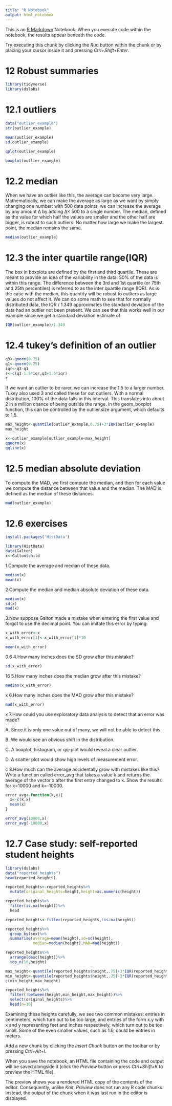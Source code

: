 ```yaml
---
title: "R Notebook"
output: html_notebook
---
```


This is an [R Markdown](http://rmarkdown.rstudio.com) Notebook. When you execute code within the notebook, the results appear beneath the code. 

Try executing this chunk by clicking the *Run* button within the chunk or by placing your cursor inside it and pressing *Ctrl+Shift+Enter*. 


# 12 Robust summaries

```r
library(tidyverse)
library(dslabs)
```

# 12.1 outliers

```r
data("outlier_example")
str(outlier_example)
```

```r
mean(outlier_example)
sd(outlier_example)
```
```r
qplot(outlier_example)
```

```r
boxplot(outlier_example)
```

# 12.2 median

When we have an outlier like this, the average can become very large. Mathematically, we can make the average as large as we want by simply changing one number: with 500 data points, we can increase the average by any amount  Δ by adding  Δ× 500 to a single number. The median, defined as the value for which half the values are smaller and the other half are bigger, is robust to such outliers. No matter how large we make the largest point, the median remains the same.
```r
median(outlier_example)
```
# 12.3 the inter quartile range(IQR)
The box in boxplots are defined by the first and third quartile. These are meant to provide an idea of the variability in the data: 50% of the data is within this range. The difference between the 3rd and 1st quartile (or 75th and 25th percentiles) is referred to as the inter quartile range (IQR). As is the case with the median, this quantity will be robust to outliers as large values do not affect it. We can do some math to see that for normally distributed data, the IQR / 1.349 approximates the standard deviation of the data had an outlier not been present. We can see that this works well in our example since we get a standard deviation estimate of
```r
IQR(outlier_example)/1.349
```

# 12.4 tukey's definition of an outlier

```r
q3<-qnorm(0.75)
q1<-qnorm(0.25)
iqr<-q3-q1
r<-c(q1-1.5*iqr,q3+1.5*iqr)
r
```
If we want an outlier to be rarer, we can increase the 1.5 to a larger number. Tukey also used 3 and called these far out outliers. With a normal distribution, 100% of the data falls in this interval. This translates into about 2 in a million chance of being outside the range. In the geom_boxplot function, this can be controlled by the outlier.size argument, which defaults to 1.5.
```r
max_height<-quantile(outlier_example,0.75)+3*IQR(outlier_example)
max_height
```
```r
x<-outlier_example[outlier_example<max_height]
qqnorm(x)
qqline(x)
```

# 12.5 median absolute deviation

To compute the MAD, we first compute the median, and then for each value we compute the distance between that value and the median. The MAD is defined as the median of these distances.
```r
mad(outlier_example)
```

# 12.6 exercises 
```r
install.packages('HistData')
```

```r
library(HistData)
data(Galton)
x<-Galton$child
```

1.Compute the average and median of these data. 
```r
median(x)
mean(x)
```
2.Compute the median and median absolute deviation of these data.
```r
median(x)
sd(x)
mad(x)
```
3.Now suppose Galton made a mistake when entering the first value and forgot to use the decimal point. You can imitate this error by typing:
```r
x_with_error<-x
x_with_error[1]<-x_with_error[1]*10
```
```r
mean(x_with_error)
```
0.6
4.How many inches does the SD grow after this mistake?
```r
sd(x_with_error)
```
16
5.How many inches does the median grow after this mistake?
```r
median(x_with_error)
```
x
6.How many inches does the MAD grow after this mistake?
```r
mad(x_with_error)
```
x
7.How could you use exploratory data analysis to detect that an error was made?

A. Since it is only one value out of many, we will not be able to detect this.

B. We would see an obvious shift in the distribution.

C. A boxplot, histogram, or qq-plot would reveal a clear outlier.

D. A scatter plot would show high levels of measurement error.

c
8.How much can the average accidentally grow with mistakes like this? Write a function called error_avg that takes a value k and returns the average of the vector x after the first entry changed to k. Show the results for k=10000 and k=-10000.

```r
error_avg<-function(k,x){
  x<-c(k,x)
  mean(x)
}
```
```r
error_avg(10000,x)
error_avg(-10000,x)
```


# 12.7 Case study: self-reported student heights

```r
library(dslabs)
data("reported_heights")
head(reported_heights)
```
```r
reported_heights<-reported_heights%>%
  mutate(original_heights=height,height=as.numeric(height))
```
```r
reported_heights%>%
  filter(is.na(height))%>%
  head
```
```r
reported_heights<-filter(reported_heights,!is.na(height))
```
```r
reported_heights%>%
  group_by(sex)%>%
  summarise(average=mean(height),sd=sd(height),
            median=median(height),MAD=mad(height))
```

```r
reported_heights%>%
  arrange(desc(height))%>%
  top_n(10,height)
```
```r
max_height<-quantile(reported_heights$height,.75)+3*IQR(reported_heights$height)
min_height<-quantile(reported_heights$height,.25)-3*IQR(reported_heights$height)
c(min_height,max_height)
```
```r
reported_heights%>%
  filter(!between(height,min_height,max_height))%>%
  select(original_heights)%>%
  head(n=10)
```
Examining these heights carefully, we see two common mistakes: entries in centimeters, which turn out to be too large, and entries of the form x.y with x and y representing feet and inches respectively, which turn out to be too small. Some of the even smaller values, such as 1.6, could be entries in meters.






















Add a new chunk by clicking the *Insert Chunk* button on the toolbar or by pressing *Ctrl+Alt+I*.

When you save the notebook, an HTML file containing the code and output will be saved alongside it (click the *Preview* button or press *Ctrl+Shift+K* to preview the HTML file).

The preview shows you a rendered HTML copy of the contents of the editor. Consequently, unlike *Knit*, *Preview* does not run any R code chunks. Instead, the output of the chunk when it was last run in the editor is displayed.
